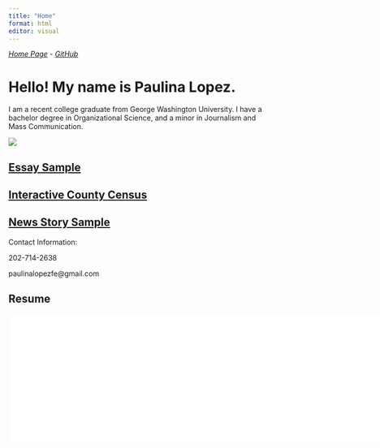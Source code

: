 ```yaml
---
title: "Home"
format: html
editor: visual
---
```


[*Home Page*](https://paulopgw.github.io/website/home.html) - [*GitHub*](https://github.com/paulopgw)

# Hello! My name is Paulina Lopez.

I am a recent college graduate from George Washington University. I have a bachelor degree in Organizational Science, and a minor in Journalism and Mass Communication.

![](DSC02177 2.jpg)

## [Essay Sample](https://paulopgw.github.io/website/essaysample.html)

## [Interactive County Census](https://paulopgw.github.io/website/censusmap.html)

## [News Story Sample](https://paulopgw.github.io/website/newsstory.html)

Contact Information:

202-714-2638

paulinalopezfe\@gmail.com

## Resume

![](PaulinaLopezfelix_resume (1).pdf){width="3609" height="250"}
